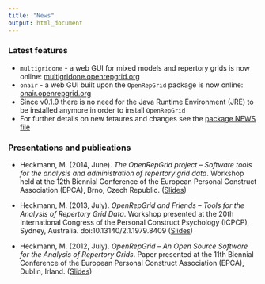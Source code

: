 ```yaml
---
title: "News"
output: html_document
---
```


### Latest features

* `multigridone` - a web GUI for mixed models and repertory grids is now  online:  [multigridone.openrepgrid.org](http://multigridone.openrepgrid.org) 
* `onair` - a web GUI built upon the `OpenRepGrid` package is 
now online: [onair.openrepgrid.org](http://onair.openrepgrid.org)
* Since v0.1.9 there is no need for the Java Runtime Environment (JRE) to be installed anymore in order to install `OpenRepGrid`
* For further details on new fetaures and changes see the <a href="https://cran.r-project.org/web/packages/OpenRepGrid/news.html" target="_blank">package NEWS file</a>


### Presentations and publications

* Heckmann, M. (2014, June). *The OpenRepGrid project – Software tools  for the analysis and administration of repertory  grid data*. Workshop held at the 12th Biennial Conference of the European Personal Construct Association (EPCA), Brno, Czech Republic. ([Slides](http://de.slideshare.net/markheckmann/presentation-workshop-openrepgridbrno2014))

* Heckmann, M. (2013, July). *OpenRepGrid and Friends – Tools for the Analysis of Repertory Grid Data*. Workshop presented at the 20th International Congress of the Personal Construct Psychology (ICPCP), Sydney, Australia. doi:10.13140/2.1.1979.8409 ([Slides](http://de.slideshare.net/markheckmann/openrepgrid-and-friends))

* Heckmann, M. (2012, July). *OpenRepGrid – An Open Source Software for the Analysis of Repertory Grids*. Paper presented at the  11th Biennial Conference of the European Personal Construct Association (EPCA), Dublin, Irland. ([Slides](http://de.slideshare.net/markheckmann/openrepgrid-an-r-package-for-the-analysis-of-repertory-grids))


